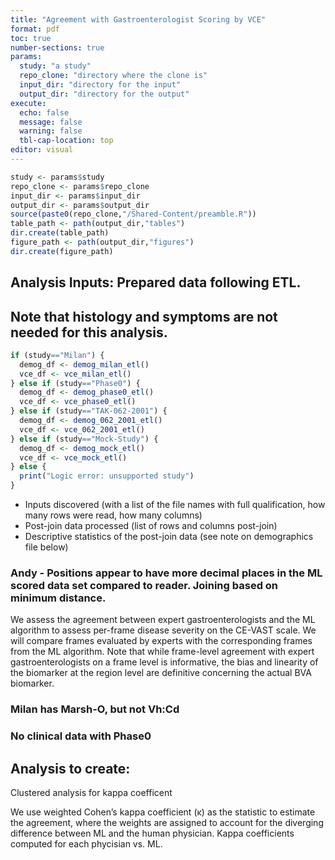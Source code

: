 ```yaml
---
title: "Agreement with Gastroenterologist Scoring by VCE"
format: pdf
toc: true
number-sections: true
params:
  study: "a study"
  repo_clone: "directory where the clone is"
  input_dir: "directory for the input"
  output_dir: "directory for the output"
execute: 
  echo: false
  message: false
  warning: false
  tbl-cap-location: top
editor: visual
---
```


```r
study <- params$study
repo_clone <- params$repo_clone
input_dir <- params$input_dir
output_dir <- params$output_dir 
source(paste0(repo_clone,"/Shared-Content/preamble.R"))
table_path <- path(output_dir,"tables")
dir.create(table_path)
figure_path <- path(output_dir,"figures")
dir.create(figure_path)
```

## Analysis Inputs: Prepared data following ETL.

## Note that histology and symptoms are not needed for this analysis.

```r
if (study=="Milan") {
  demog_df <- demog_milan_etl()
  vce_df <- vce_milan_etl()
} else if (study=="Phase0") {
  demog_df <- demog_phase0_etl()
  vce_df <- vce_phase0_etl()
} else if (study=="TAK-062-2001") {
  demog_df <- demog_062_2001_etl()
  vce_df <- vce_062_2001_etl()
} else if (study=="Mock-Study") {
  demog_df <- demog_mock_etl()
  vce_df <- vce_mock_etl()
} else {
  print("Logic error: unsupported study")
}
```

::: callout-note
-   Inputs discovered (with a list of the file names with full qualification, how many rows were read, how many columns)
-   Post-join data processed (list of rows and columns post-join)
-   Descriptive statistics of the post-join data (see note on demographics file below)
:::

### Andy - Positions appear to have more decimal places in the ML scored data set compared to reader. Joining based on minimum distance.

We assess the agreement between expert gastroenterologists and the ML algorithm to assess per-frame disease severity on the CE-VAST scale. We will compare frames evaluated by experts with the corresponding frames from the ML algorithm. Note that while frame-level agreement with expert gastroenterologists on a frame level is informative, the bias and linearity of the biomarker at the region level are definitive concerning the actual BVA biomarker.

### Milan has Marsh-O, but not Vh:Cd

### No clinical data with Phase0

## Analysis to create:

Clustered analysis for kappa coefficent

We use weighted Cohen's kappa coefficient (κ) as the statistic to estimate the agreement, where the weights are assigned to account for the diverging difference between ML and the human physician. Kappa coefficients computed for each phycisian vs. ML.
